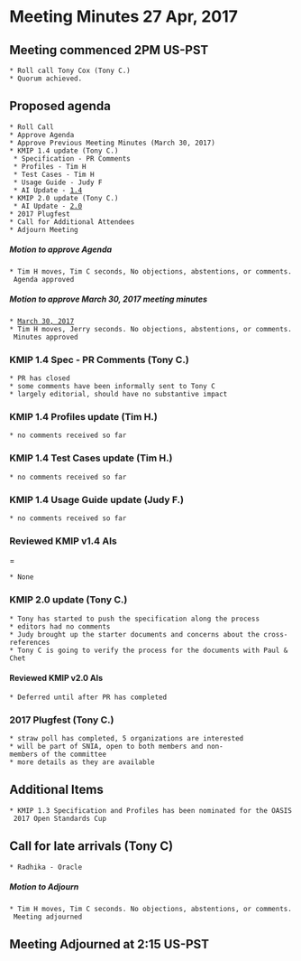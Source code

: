 = Meeting Minutes 27 Apr, 2017 =
== Meeting commenced 2PM US-PST ==
 * Roll call Tony Cox (Tony C.)
 * Quorum achieved.

== Proposed agenda ==
 * Roll Call
 * Approve Agenda
 * Approve Previous Meeting Minutes (March 30, 2017)
 * KMIP 1.4 update (Tony C.) 
  * Specification - PR Comments
  * Profiles - Tim H
  * Test Cases - Tim H
  * Usage Guide - Judy F
  * AI Update - [[1.4]]
 * KMIP 2.0 update (Tony C.) 
  * AI Update - [[2.0]]
 * 2017 Plugfest
 * Call for Additional Attendees 
 * Adjourn Meeting 

===== Motion to approve Agenda =====
 * Tim H moves, Tim C seconds, No objections, abstentions, or comments. Agenda approved

===== Motion to approve March 30, 2017 meeting minutes =====
 * [[MeetingMinutes/Mar302017|March 30, 2017]]
 * Tim H moves, Jerry seconds. No objections, abstentions, or comments. Minutes approved

=== KMIP 1.4 Spec - PR Comments (Tony C.) ===
 * PR has closed
 * some comments have been informally sent to Tony C
 * largely editorial, should have no substantive impact

=== KMIP 1.4 Profiles update (Tim H.) ===
 * no comments received so far

=== KMIP 1.4 Test Cases update (Tim H.) ===
 * no comments received so far

=== KMIP 1.4 Usage Guide update (Judy F.) ===
 * no comments received so far 

=== Reviewed KMIP v1.4 AIs ====
 * None

=== KMIP 2.0 update (Tony C.) ===
 * Tony has started to push the specification along the process
 * editors had no comments
 * Judy brought up the starter documents and concerns about the cross-references
 * Tony C is going to verify the process for the documents with Paul & Chet

==== Reviewed KMIP v2.0 AIs ====
 * Deferred until after PR has completed

=== 2017 Plugfest (Tony C.) ===
 * straw poll has completed, 5 organizations are interested
 * will be part of SNIA, open to both members and non-members of the committee
 * more details as they are available

== Additional Items ==
 * KMIP 1.3 Specification and Profiles has been nominated for the OASIS 2017 Open Standards Cup

== Call for late arrivals (Tony C) ==
 * Radhika - Oracle


===== Motion to Adjourn =====
 * Tim H moves, Tim C seconds. No objections, abstentions, or comments. Meeting adjourned
 
== Meeting Adjourned at 2:15 US-PST ==
